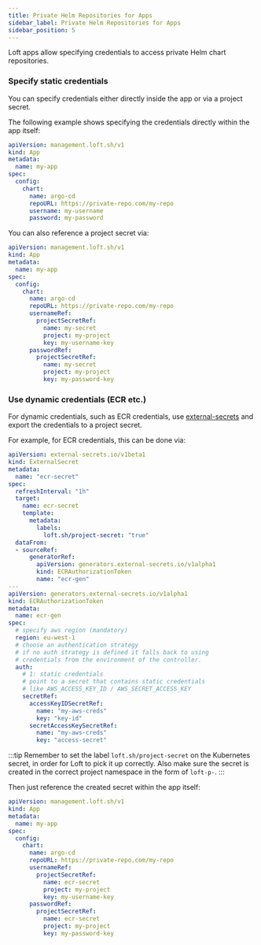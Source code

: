 ```yaml
---
title: Private Helm Repositories for Apps
sidebar_label: Private Helm Repositories for Apps
sidebar_position: 5
---
```


Loft apps allow specifying credentials to access private Helm chart repositories.

### Specify static credentials

You can specify credentials either directly inside the app or via a project secret.

The following example shows specifying the credentials directly within the app itself:
```yaml
apiVersion: management.loft.sh/v1
kind: App
metadata:
  name: my-app
spec:
  config:
    chart:
      name: argo-cd
      repoURL: https://private-repo.com/my-repo
      username: my-username
      password: my-password
```

You can also reference a project secret via:
```yaml
apiVersion: management.loft.sh/v1
kind: App
metadata:
  name: my-app
spec:
  config:
    chart:
      name: argo-cd
      repoURL: https://private-repo.com/my-repo
      usernameRef:
        projectSecretRef:
          name: my-secret
          project: my-project
          key: my-username-key
      passwordRef:
        projectSecretRef:
          name: my-secret
          project: my-project
          key: my-password-key
```

### Use dynamic credentials (ECR etc.)

For dynamic credentials, such as ECR credentials, use [external-secrets](https://external-secrets.io/) and export the credentials to a project secret.

For example, for ECR credentials, this can be done via:
```yaml
apiVersion: external-secrets.io/v1beta1
kind: ExternalSecret
metadata:
  name: "ecr-secret"
spec:
  refreshInterval: "1h"
  target:
    name: ecr-secret
    template:
      metadata:
        labels:
          loft.sh/project-secret: "true"
  dataFrom:
  - sourceRef:
      generatorRef:
        apiVersion: generators.external-secrets.io/v1alpha1
        kind: ECRAuthorizationToken
        name: "ecr-gen"
---
apiVersion: generators.external-secrets.io/v1alpha1
kind: ECRAuthorizationToken
metadata:
  name: ecr-gen
spec:
  # specify aws region (mandatory)
  region: eu-west-1
  # choose an authentication strategy
  # if no auth strategy is defined it falls back to using
  # credentials from the environment of the controller.
  auth:
    # 1: static credentials
    # point to a secret that contains static credentials
    # like AWS_ACCESS_KEY_ID / AWS_SECRET_ACCESS_KEY
    secretRef:
      accessKeyIDSecretRef:
        name: "my-aws-creds"
        key: "key-id"
      secretAccessKeySecretRef:
        name: "my-aws-creds"
        key: "access-secret"
```

:::tip
Remember to set the label `loft.sh/project-secret` on the Kubernetes secret, in order for Loft to pick it up correctly. Also make sure the secret is created in the correct project namespace in the form of `loft-p-`.
:::

Then just reference the created secret within the app itself:
```yaml
apiVersion: management.loft.sh/v1
kind: App
metadata:
  name: my-app
spec:
  config:
    chart:
      name: argo-cd
      repoURL: https://private-repo.com/my-repo
      usernameRef:
        projectSecretRef:
          name: ecr-secret
          project: my-project
          key: my-username-key
      passwordRef:
        projectSecretRef:
          name: ecr-secret
          project: my-project
          key: my-password-key
```
